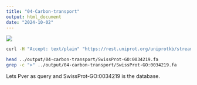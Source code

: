 ```yaml
---
title: "04-Carbon-transport"
output: html_document
date: "2024-10-02"
---
```


![](http://gannet.fish.washington.edu/seashell/snaps/Monosnap_QuickGOTerm_GO0034219_2024-10-02_11-46-38.png)


```bash
curl -H "Accept: text/plain" "https://rest.uniprot.org/uniprotkb/stream?format=fasta&query=%28%28go%3A0034219%29%29+AND+%28reviewed%3Atrue%29" -o ../output/04-carbon-transport/SwissProt-GO:0034219.fa
```


```bash
head ../output/04-carbon-transport/SwissProt-GO:0034219.fa
grep -c ">" ../output/04-carbon-transport/SwissProt-GO:0034219.fa
```


Lets Pver as query
and SwissProt-GO:0034219 is the database. 


